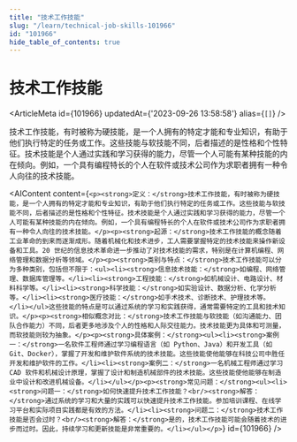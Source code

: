 ```yaml
---
title: "技术工作技能"
slug: "/learn/technical-job-skills-101966"
id: "101966"
hide_table_of_contents: true
---
```



# 技术工作技能

<ArticleMeta id={101966} updatedAt={'2023-09-26 13:58:58'} alias={`[]`} />
<div className='border-solid border-b border-t-0 my-4 border-[var(--ifm-color-gray-300)]' />

技术工作技能，有时被称为硬技能，是一个人拥有的特定才能和专业知识，有助于他们执行特定的任务或工作。这些技能与软技能不同，后者描述的是性格和个性特征。技术技能是个人通过实践和学习获得的能力，尽管一个人可能有某种技能的内在倾向。例如，一个具有编程特长的个人在软件或技术公司作为求职者拥有一种令人向往的技术技能。

<AIContent content={`<p><strong>定义：</strong>技术工作技能，有时被称为硬技能，是一个人拥有的特定才能和专业知识，有助于他们执行特定的任务或工作。这些技能与软技能不同，后者描述的是性格和个性特征。技术技能是个人通过实践和学习获得的能力，尽管一个人可能有某种技能的内在倾向。例如，一个具有编程特长的个人在软件或技术公司作为求职者拥有一种令人向往的技术技能。</p><p><strong>起源：</strong>技术工作技能的概念随着工业革命的到来而逐渐成形。随着机械化和技术进步，工人需要掌握特定的技术技能来操作新设备和工具。20 世纪的信息技术革命进一步推动了对技术技能的需求，特别是在计算机编程、网络管理和数据分析等领域。</p><p><strong>类别与特点：</strong>技术工作技能可以分为多种类别，包括但不限于：<ul><li><strong>信息技术技能：</strong>如编程、网络管理、数据库管理等。</li><li><strong>工程技能：</strong>如机械设计、电路设计、材料科学等。</li><li><strong>科学技能：</strong>如实验设计、数据分析、化学分析等。</li><li><strong>医疗技能：</strong>如手术技术、诊断技术、护理技术等。</li></ul>这些技能的特点是可以通过系统的学习和实践获得，通常需要特定的工具和技术知识。</p><p><strong>相似概念对比：</strong>技术工作技能与软技能（如沟通能力、团队合作能力）不同，后者更多地涉及个人的性格和人际交往能力。技术技能更为具体和可测量，而软技能则较为抽象。</p><p><strong>具体案例：</strong><ul><li><strong>案例一：</strong>一名软件工程师通过学习编程语言（如 Python、Java）和开发工具（如 Git、Docker），掌握了开发和维护软件系统的技术技能。这些技能使他能够在科技公司中胜任开发和维护软件的工作。</li><li><strong>案例二：</strong>一名机械工程师通过学习 CAD 软件和机械设计原理，掌握了设计和制造机械部件的技术技能。这些技能使他能够在制造业中设计和改进机械设备。</li></ul></p><p><strong>常见问题：</strong><ul><li><strong>问题一：</strong>如何快速提升技术工作技能？<br/><strong>解答：</strong>通过系统的学习和大量的实践可以快速提升技术工作技能。参加培训课程、在线学习平台和实际项目实践都是有效的方法。</li><li><strong>问题二：</strong>技术工作技能是否会过时？<br/><strong>解答：</strong>是的，技术工作技能可能会随着技术的进步而过时。因此，持续学习和更新技能是非常重要的。</li></ul></p>`} id={101966} />
